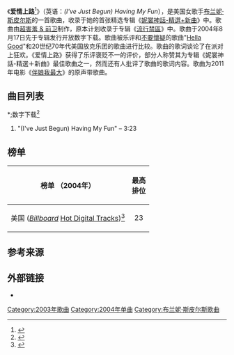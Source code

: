 {{Infobox single
| Name = (I've Just Begun) Having My Fun<br />
愛情上路
| Artist = [[布蘭妮·斯皮爾斯|布蘭妮·斯皮爾斯]]
| Cover = I've Just Begun (Having My Fun).jpg
| Border = yes
| Album = [[妮裳神話-精選+新曲|妮裳神話-精選+新曲]]
| A-side = 《[[我的特權#布兰妮·斯皮尔斯演唱版本|我的特權]]》（''My Prerogative''）
| Released = {{start date|2004|08|17}}
| Format = [[音乐下载|数字下载]]
| Recorded = 2003年
| Genre =
| Length = {{duration|m=3|s=22}}
| Label = {{flat list|
*[[Jive唱片|Jive]]
*[[Zomba_Group_of_Companies|Zomba]]
}}
| Writer = {{flat list|
*Britney Spears
*[[Michelle_Bell|Michelle Bell]]
*[[Bloodshy_&_Avant|Christian "Bloodshy" Karlsson]]
*[[Bloodshy_&_Avant|Pontus "Avant" Winnberg]]
*[[Henrik_Jonback|Henrik Jonback]]
}}
| Producer = [[Bloodshy_&_Avant|Bloodshy & Avant]]
| Last single = [[危险情人|危险情人]]<br /><small>（''Outrageous''）</small><br />（2004年）
| This single = '''愛情上路'''<br /><small>（''(I've Just Begun) Having My Fun''）</small><br />（2004年）
| Next single = [[我的特權#布兰妮·斯皮尔斯演唱版本|我的特權]]<br />
<small>（''My Prerogative''）</small><br />（2004年）
}}

《'''爱情上路'''<ref name="中文名稱">{{cite web |url=http://www.5music.com.tw/CDList-C.asp?cdno=425485679210 |title=五大唱片布蘭妮《妮裳神話-精選＋新曲》專輯介紹 |publisher=五大唱片 |date=2004-11-12 |accessdate=2015-02-10 |archive-date=2015-02-13 |archive-url=https://web.archive.org/web/20150213150350/http://www.5music.com.tw/CDList-C.asp?cdno=425485679210 |dead-url=no }}</ref>》（英语：''(I've Just Begun) Having My Fun''），是美国女歌手[[布兰妮·斯皮尔斯|布兰妮·斯皮尔斯]]的一首歌曲，收录于她的首张精选专辑《[[妮裳神話-精選+新曲|妮裳神話-精選+新曲]]》中。歌曲由[[超害羞_&_前卫|超害羞 & 前卫]]制作，原本计划收录于专辑《[[流行禁區|流行禁區]]》中。歌曲于2004年8月17日先于专辑发行开放数字下载。歌曲被乐评和[[不要懷疑|不要懷疑]]的歌曲"[[Hella_Good|Hella Good]]"和20世纪70年代美国放克乐团的歌曲进行比较。歌曲的歌词谈论了在派对上狂欢。《爱情上路》获得了乐评褒贬不一的评价，部分人称赞其为专辑《妮裳神話-精選＋新曲》最佳歌曲之一，然而还有人批评了歌曲的歌词内容。歌曲为2011年电影《[[伴娘我最大|伴娘我最大]]》的原声带歌曲。

== 曲目列表 ==
*;数字下载<ref>{{cite web|url=https://itunes.apple.com/jp/album/ive-just-begun-having-my-fun/id264023126|title=ミュージック - ブリトニー・スピアーズ「(I've Just Begun) Having My Fun - Single|language=ja|work=[[iTunes_Store|iTunes Store]]|accessdate=2013年12月5日|archive-date=2013年12月6日|archive-url=https://web.archive.org/web/20131206090259/https://itunes.apple.com/jp/album/ive-just-begun-having-my-fun/id264023126|dead-url=no}}</ref>
# "(I've Just Begun) Having My Fun" – 3:23

==榜单==
{| class="wikitable sortable"
|-
!榜单 （2004年）
!最高<br />排位
|-
|美国 (''[[公告牌_(杂志)|Billboard]]'' [[Hot_Digital_Tracks|Hot Digital Tracks]])<ref name=hotdigital>{{cite journal|year=2004|title=Singles Minded|journal=[[公告牌_(杂志)|Billboard]]|volume=116|issue=36|pages=56|publisher=[[Nielsen_Company|Nielsen Business Media]]|issn=0006-2510|url=http://books.google.com/?id=AhMEAAAAMBAJ&pg=PA56&dq=billboard+%2B+%22i%27ve+just+begun+having+my+fun%22#v=onepage&q=billboard%20%2B%20%22i%27ve%20just%20begun%20having%20my%20fun%22&f=false|accessdate=2011年3月11日}}</ref>
| style="text-align:center;"|23
|}

==参考来源==
{{reflist|30em}}

==外部链接==
* {{MetroLyrics song|britney-spears|ive-just-begun-having-my-fun}}<!-- Licensed lyrics provider -->

{{Britney Spears singles}}

{{DEFAULTSORT:I've Just Begun Having My Fun}}
[[Category:2003年歌曲|Category:2003年歌曲]]
[[Category:2004年单曲|Category:2004年单曲]]
[[Category:布兰妮·斯皮尔斯歌曲|Category:布兰妮·斯皮尔斯歌曲]]